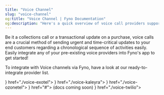 ```yaml
---
title: "Voice Channel"
slug: "voice-channel"
og:title: "Voice Channel | Fyno Documentation"
og:description: "Here's a quick overview of voice call providers supported by Fyno."
---
```


Be it a collections call or a transactional update on a purchase, voice calls are a crucial method of sending urgent and time-critical updates to your end customers regarding a chronological sequence of activities easily. Easily integrate any of your pre-existing voice providers into Fyno's app to get started!

To integrate with Voice channels via Fyno, have a look at our ready-to-integrate provider list.

<CardGroup cols={3}>
  <Card title="Exotel" icon={<img src="https://fynodev.s3.ap-south-1.amazonaws.com/provider_logo/exotel.png" alt="Exotel Logo" />} href="./voice-exotel"></Card>
  <Card title="Kaleyra" icon={<img src="https://fynodev.s3.ap-south-1.amazonaws.com/provider_logo/kaleyra.png" alt="Kaleyra Logo" />} href="./voice-kaleyra"></Card>
  <Card title="Ozonetel" icon={<img src="https://fynodev.s3.ap-south-1.amazonaws.com/provider_logo/ozonetel.png" alt="Ozonetel Logo" />} href="./voice-ozonetel"></Card>
  <Card title="Plivo" icon={<img src="https://fynodev.s3.ap-south-1.amazonaws.com/provider_logo/plivio.png" alt="Plivo Logo" />} href="#">
    (docs coming soon)
  </Card>
  <Card title="Twilio" icon={<img src="https://fynodev.s3.ap-south-1.amazonaws.com/provider_logo/twilio.png" alt="Ozonetel Logo" />} href="./voice-twilio"></Card>
</CardGroup>
